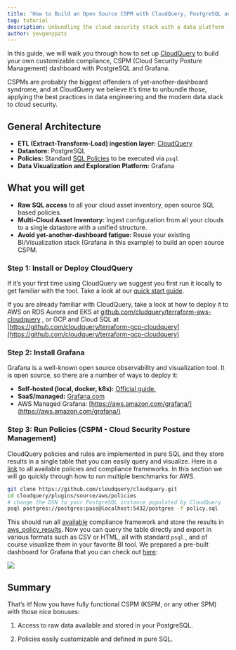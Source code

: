 ```yaml
---
title: 'How to Build an Open Source CSPM with CloudQuery, PostgreSQL and Grafana'
tag: tutorial
description: Unbundling the cloud security stack with a data platform
author: yevgenypats
---
```



<HowToGuideHeader/>

In this guide, we will walk you through how to set up [CloudQuery](https://github.com/cloudquery/cloudquery) to build your own customizable compliance, CSPM (Cloud Security Posture Management) dashboard with PostgreSQL and Grafana.

CSPMs are probably the biggest offenders of yet-another-dashboard syndrome, and at CloudQuery we believe it’s time to unbundle those, applying the best practices in data engineering and the modern data stack to cloud security.

## General Architecture

- **ETL (Extract-Transform-Load) ingestion layer:** [CloudQuery](https://github.com/cloudquery/cloudquery)
- **Datastore:** PostgreSQL
- **Policies:** Standard [SQL Policies](/docs/core-concepts/policies) to be executed via `psql`
- **Data Visualization and Exploration Platform:** Grafana

## What you will get

- **Raw SQL access** to all your cloud asset inventory, open source SQL based policies.
- **Multi-Cloud Asset Inventory:** Ingest configuration from all your clouds to a single datastore with a unified structure.
- **Avoid yet-another-dashboard fatigue:** Reuse your existing BI/Visualization stack (Grafana in this example) to build an open source CSPM.

### Step 1: **Install or Deploy CloudQuery**

If it’s your first time using CloudQuery we suggest you first run it locally to get familiar with the tool. Take a look at our [quick start guide](/docs/quickstart).

If you are already familiar with CloudQuery, take a look at how to deploy it to AWS on RDS Aurora and EKS at [github.com/cludquery/terraform-aws-cloudquery](https://github.com/cloudquery/terraform-aws-cloudquery) , or GCP and Cloud SQL at [https://github.com/cloudquery/terraform-gcp-cloudquery](https://github.com/cloudquery/terraform-gcp-cloudquery)

### Step 2: **Install Grafana**

Grafana is a well-known open source observability and visualization tool. It is open source, so there are a number of ways to deploy it:

- **Self-hosted (local, docker, k8s):** [Official guide.](https://grafana.com/docs/grafana/latest/setup-grafana/installation/)
- **SaaS/managed:** [Grafana.com](https://grafana.com/)
- AWS Managed Grafana: [https://aws.amazon.com/grafana/](https://aws.amazon.com/grafana/)

### Step 3: Run Policies (CSPM - Cloud Security Posture Management)

CloudQuery policies and rules are implemented in pure SQL and they store results in a single table that you can easily query and visualize. Here is a [link](/docs/core-concepts/policies) to all available policies and compliance frameworks. In this section we will go quickly through how to run multiple benchmarks for AWS.

```bash copy
git clone https://github.com/cloudquery/cloudquery.git
cd cloudquery/plugins/source/aws/policies
# change the DSN to your PostgreSQL instance populated by CloudQuery
psql postgres://postgres:pass@localhost:5432/postgres -f policy.sql
```

This should run all [available](https://github.com/cloudquery/cq-provider-aws/tree/main/policies#policies-and-compliance-frameworks-available) compliance framework and store the results in [aws_policy_results](https://github.com/cloudquery/cq-provider-aws/tree/main/policies#policies-and-compliance-frameworks-available). Now you can query the table directly and export in various formats such as CSV or HTML, all with standard `psql` , and of course visualize them in your favorite BI tool. We prepared a pre-built dashboard for Grafana that you can check out [here](https://github.com/cloudquery/cq-provider-aws/tree/main/dashboards#aws-compliance-and-cspm-cloud-security-posture-management-dashboard):

![](/images/blog/open-source-cspm/image0.png)

## Summary

That’s it! Now you have fully functional CSPM (KSPM, or any other SPM) with those nice bonuses:

1. Access to raw data available and stored in your PostgreSQL.

2. Policies easily customizable and defined in pure SQL.
